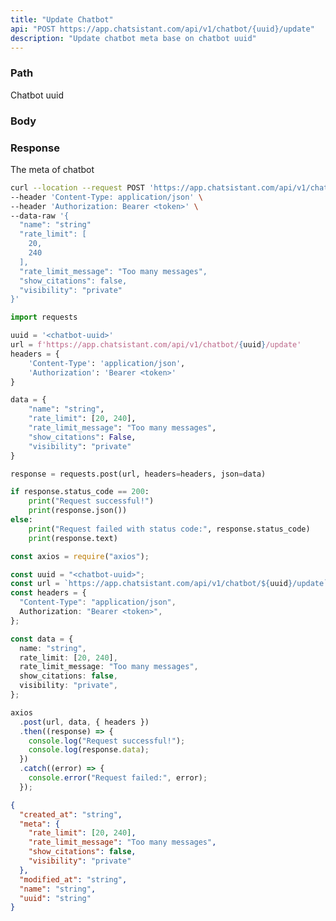 ```yaml
---
title: "Update Chatbot"
api: "POST https://app.chatsistant.com/api/v1/chatbot/{uuid}/update"
description: "Update chatbot meta base on chatbot uuid"
---
```


### Path

<ParamField path="uuid" type="string" required>
  Chatbot uuid
</ParamField>

### Body

<ParamField body="name" type="string" />
<ParamField body="visibility" type="string" />
<ParamField body="rate_limit" type="number[]" default="[20, 240]" />
<ParamField body="rate_limit_message" type="string" />
<ParamField body="show_citations" type="boolean" />

### Response

<ResponseField name="created_at" type="string" />
<ResponseField name="meta" type="object">
  The meta of chatbot
  <Expandable title="Chatbot meta">
    <ResponseField name="rate_limit" type="number[]" />
    <ResponseField name="rate_limit_message" type="string" />
    <ResponseField name="show_citation" type="boolean" />
    <ResponseField name="visibility" type="string" />
  </Expandable>
</ResponseField>

<ResponseField name="modified_at" type="string" />
<ResponseField name="name" type="string" />
<ResponseField name="uuid" type="string" />

<RequestExample>

```bash Curl
curl --location --request POST 'https://app.chatsistant.com/api/v1/chatbot/{uuid}/update' \
--header 'Content-Type: application/json' \
--header 'Authorization: Bearer <token>' \
--data-raw '{
  "name": "string"
  "rate_limit": [
    20,
    240
  ],
  "rate_limit_message": "Too many messages",
  "show_citations": false,
  "visibility": "private"
}'
```

```py Python
import requests

uuid = '<chatbot-uuid>'
url = f'https://app.chatsistant.com/api/v1/chatbot/{uuid}/update'
headers = {
    'Content-Type': 'application/json',
    'Authorization': 'Bearer <token>'
}

data = {
    "name": "string",
    "rate_limit": [20, 240],
    "rate_limit_message": "Too many messages",
    "show_citations": False,
    "visibility": "private"
}

response = requests.post(url, headers=headers, json=data)

if response.status_code == 200:
    print("Request successful!")
    print(response.json())
else:
    print("Request failed with status code:", response.status_code)
    print(response.text)
```

```ts JavaScript
const axios = require("axios");

const uuid = "<chatbot-uuid>";
const url = `https://app.chatsistant.com/api/v1/chatbot/${uuid}/update`;
const headers = {
  "Content-Type": "application/json",
  Authorization: "Bearer <token>",
};

const data = {
  name: "string",
  rate_limit: [20, 240],
  rate_limit_message: "Too many messages",
  show_citations: false,
  visibility: "private",
};

axios
  .post(url, data, { headers })
  .then((response) => {
    console.log("Request successful!");
    console.log(response.data);
  })
  .catch((error) => {
    console.error("Request failed:", error);
  });
```

</RequestExample>

<ResponseExample>

```json Response
{
  "created_at": "string",
  "meta": {
    "rate_limit": [20, 240],
    "rate_limit_message": "Too many messages",
    "show_citations": false,
    "visibility": "private"
  },
  "modified_at": "string",
  "name": "string",
  "uuid": "string"
}
```

</ResponseExample>
